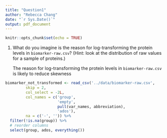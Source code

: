```yaml
---
title: "Question1"
author: "Rebecca Chang"
date: "`r Sys.Date()`"
output: pdf_document
---
```


```r
knitr::opts_chunk$set(echo = TRUE)
```

1.  What do you imagine is the reason for log-transforming the protein levels in `biomarker-raw.csv`? (Hint: look at the distribution of raw values for a sample of proteins.)

    The reason for log-transforming the protein levels in `biomarker-raw.csv` is likely to reduce skewness

```r
biomarker_not_transformed <- read_csv('../data/biomarker-raw.csv', 
         skip = 2,
         col_select = -2L,
         col_names = c('group', 
                       'empty',
                       pull(var_names, abbreviation),
                       'ados'),
         na = c('-', '')) %>%
  filter(!is.na(group)) %>%
  # reorder columns
  select(group, ados, everything())
```
